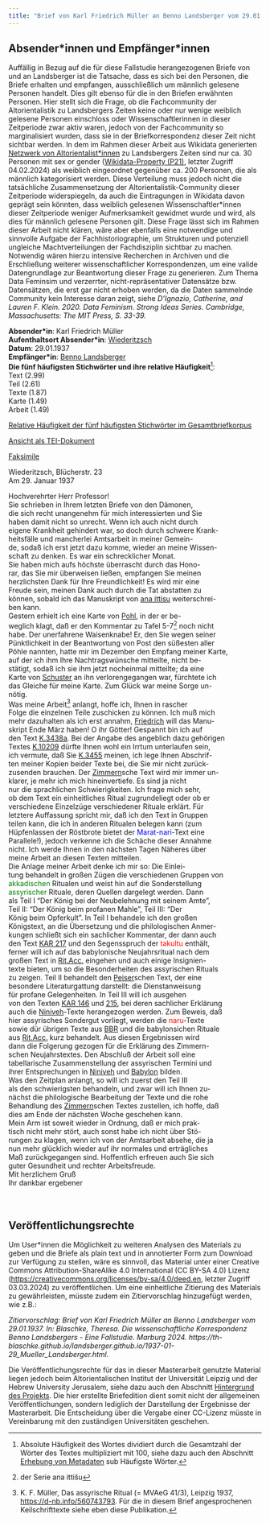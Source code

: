 ```yaml
---
title: "Brief von Karl Friedrich Müller an Benno Landsberger vom 29.01.1937"
---
```

::: {.callout-note collapse="true"}
## Absender\*innen und Empfänger\*innen

Auffällig in Bezug auf die für diese Fallstudie herangezogenen Briefe von und an Landsberger ist die Tatsache, dass es sich bei den Personen, die Briefe erhalten und empfangen, ausschließlich um männlich gelesene Personen handelt. Dies gilt ebenso für die in den Briefen erwähnten Personen. Hier stellt sich die Frage, ob die Fachcommunity der Altorientalistik zu Landsbergers Zeiten keine oder nur wenige weiblich gelesene Personen einschloss oder Wissenschaftlerinnen in dieser Zeitperiode zwar aktiv waren, jedoch von der Fachcommunity so marginalisiert wurden, dass sie in der Briefkorrespondenz dieser Zeit nicht sichtbar werden. In dem im Rahmen dieser Arbeit aus Wikidata generierten [Netzwerk von Altorientalist\*innen](index.qmd#kontextualisierung-der-korrespondenz) zu Landsbergers Zeiten sind nur ca. 30 Personen mit sex or gender ([Wikidata-Property (P21)](https://www.wikidata.org/wiki/Property:P21), letzter Zugriff 04.02.2024) als weiblich eingeordnet gegenüber ca. 200 Personen, die als männlich kategorisiert werden. Diese Verteilung muss jedoch nicht die tatsächliche Zusammensetzung der Altorientalistik-Community dieser Zeitperiode widerspiegeln, da auch die Eintragungen in Wikidata davon geprägt sein könnten, dass weiblich gelesenen Wissenschaftler\*innen dieser Zeitperiode weniger Aufmerksamkeit gewidmet wurde und wird, als dies für männlich gelesene Personen gilt. Diese Frage lässt sich im Rahmen dieser Arbeit nicht klären, wäre aber ebenfalls eine notwendige und sinnvolle Aufgabe der Fachhistoriographie, um Strukturen und potenziell ungleiche Machtverteilungen der Fachdisziplin sichtbar zu machen. Notwendig wären hierzu intensive Recherchen in Archiven und die Erschließung weiterer wissenschaftlicher Korrespondenzen, um eine valide Datengrundlage zur Beantwortung dieser Frage zu generieren. Zum Thema Data Feminsim und verzerrter, nicht-repräsentativer Datensätze bzw. Datensätzen, die erst gar nicht erhoben werden, da die Daten sammelnde Community kein Interesse daran zeigt, siehe *D’Ignazio, Catherine, and Lauren F. Klein. 2020. Data Feminism. Strong Ideas Series. Cambridge, Massachusetts: The MIT Press, S. 33-39.*
:::

**Absender\*in**: Karl Friedrich Müller   
**Aufenthaltsort Absender\*in**: [Wiederitzsch](https://www.geonames.org/2809575/wiederitzsch.html)  
**Datum**: 29.01.1937   
**Empfänger\*in**: [Benno Landsberger](http://www.wikidata.org/entity/Q67592)  
**Die fünf häufigsten Stichwörter und ihre relative Häufigkeit**^[Absolute Häufigkeit des Wortes dividiert durch die Gesamtzahl der Wörter des Textes multipliziert mit 100, siehe dazu auch den Abschnitt [Erhebung von Metadaten](editionsprinzipien.qmd#tbl-metadaten) sub Häufigste Wörter.]:  
Text (2.99)  
Teil (2.61)  
Texte (1.87)  
Karte (1.49)  
Arbeit (1.49)  

[Relative Häufigkeit der fünf häufigsten Stichwörter im Gesamtbriefkorpus](1937-01-29_Mueller_Landsberger_wordfrequency.qmd){target="_blank"}   
 
[Ansicht als TEI-Dokument](files/letters/tei/1937-01-29_Mueller_Landsberger.xml){target="_blank"}    

[Faksimile](files/letters/pdf/1937-01-29_Mueller_Landsberger.pdf){target="_blank"}  


Wiederitzsch, Blücherstr. 23  
Am 29. Januar 1937  
  
Hochverehrter Herr Professor!<br/>
Sie schrieben in Ihrem letzten Briefe von den Dämonen,<br/> 
die sich recht unangenehm für mich interessierten und Sie<br/> 
haben damit nicht so unrecht. Wenn ich auch nicht durch<br/> 
eigene Krankheit gehindert war, so doch durch schwere Krank-<br/>
heitsfälle und mancherlei Amtsarbeit in meiner Gemein-<br/>
de, sodaß ich erst jetzt dazu komme, wieder an meine Wissen-<br/>
schaft zu denken. Es war ein schrecklicher Monat.<br/>
Sie haben mich aufs höchste überrascht durch das Hono-<br/>
rar, das Sie mir überweisen ließen, empfangen Sie meinen<br/> 
herzlichsten Dank für Ihre Freundlichkeit! Es wird mir eine<br/>
Freude sein, meinen Dank auch durch die Tat abstatten zu<br/> 
können, sobald ich das Manuskript von [ana ittisu](https://d-nb.info/992536693) weiterschrei-<br/>
ben kann.<br/>
Gestern erhielt ich eine Karte von [Pohl](https://www.wikidata.org/wiki/Q110089412), in der er be-<br/>
weglich klagt, daß er den Kommentar zu Tafel 5-7^[der Serie ana ittišu] noch nicht<br/> 
habe. Der unerfahrene Waisenknabe! Er, den Sie wegen seiner<br/> 
Pünktlichkeit in der Beantwortung von Post den süßesten aller<br/> 
Pöhle nannten, hatte mir im Dezember den Empfang meiner Karte,<br/> 
auf der ich ihm Ihre Nachtragswünsche mitteilte, nicht be-<br/>
stätigt, sodaß ich sie ihm jetzt nocheinmal mitteilte; da eine<br/> 
Karte von [Schuster](https://www.wikidata.org/wiki/Q15449583) an ihn verlorengegangen war, fürchtete ich<br/> 
das Gleiche für meine Karte. Zum Glück war meine Sorge un-<br/>
nötig.<br/>
Was meine Arbeit^[K. F. Müller, Das assyrische Ritual (= MVAeG 41/3), Leipzig 1937, [https://d-nb.info/560743793](https://d-nb.info/560743793). Für die in diesem Brief angesprochenen Keilschrifttexte siehe eben diese Publikation.] anlangt, hoffe ich, Ihnen in rascher<br/> 
Folge die einzelnen Teile zuschicken zu können. Ich muß mich<br/> 
mehr dazuhalten als ich erst annahm, [Friedrich](https://www.wikidata.org/wiki/Q72333) will das Manu-<br/>
skript Ende März haben! O ihr Götter! Gespannt bin ich auf<br/> 
den Text [K.3438a](https://cdli.ucla.edu/P395012). Bei der Angabe des angeblich dazu gehörigen<br/> 
Textes [K.10209](https://cdli.ucla.edu/P398551) dürfte Ihnen wohl ein Irrtum unterlaufen sein,<br/> 
ich vermute, daß Sie [K.3455](https://cdli.ucla.edu/P395027) meinen, ich lege Ihnen Abschrif-<br/>
ten meiner Kopien beider Texte bei, die Sie mir nicht zurück-<br/>
zusenden brauchen. Der [Zimmern](http://www.wikidata.org/entity/Q115000)sche Text wird mir immer un-<br/>
klarer, je mehr ich mich hineinvertiefe. Es sind ja nicht<br/> 
nur die sprachlichen Schwierigkeiten. Ich frage mich sehr,<br/> 
ob dem Text ein einheitliches Ritual zugrundeliegt oder ob er<br/> 
verschiedene Einzelzüge verschiedener Rituale erklärt. Für<br/> 
letztere Auffassung spricht mir, daß ich den Text in Gruppen<br/> 
teilen kann, die ich in anderen Ritualen belegen kann (zum<br/>
Hüpfenlassen der Röstbrote bietet der <span style="color:blue;">Marat-nari</span>-Text eine<br/> 
Parallele!), jedoch verkenne ich die Schäche dieser Annahme<br/> 
nicht. Ich werde Ihnen in den nächsten Tagen Näheres über<br/>
meine Arbeit an diesen Texten mitteilen.<br/>
Die Anlage meiner Arbeit denke ich mir so: Die Einlei-<br/>
tung behandelt in großen Zügen die verschiedenen Gruppen von<br/> 
<span style="color:green;">akkadischen</span> Ritualen und weist hin auf die Sonderstellung<br/>
<span style="color:green;">assyrischer</span> Rituale, deren Quellen dargelegt werden. Dann<br/> 
als Teil I "Der König bei der Neubelehnung mit seinem Amte",<br/> 
Teil II: "Der König beim profanen Mahle", Teil III: "Der<br/> 
König beim Opferkult". In Teil I behandele ich den großen<br/> 
Königstext, an die Übersetzung und die philologischen Anmer-<br/>
kungen schließt sich ein sachlicher Kommentar, der dann auch<br/> 
den Text [KAR 217](https://cdli.ucla.edu/P282609) und den Segensspruch der <span style="color:red;">takultu</span> enthält,<br/> 
ferner will ich auf das babylonische Neujahrsritual nach dem<br/> 
großen Text in [Rit.Acc.](https://d-nb.info/760222088) eingehen und auch einige Insignien-<br/>
texte bieten, um so die Besonderheiten des assyrischen Rituals<br/> 
zu zeigen. Teil II behandelt den [Peiser](http://www.wikidata.org/entity/Q1403449)schen Text, der eine<br/> 
besondere Literaturgattung darstellt: die Dienstanweisung<br/> 
für profane Gelegenheiten. In Teil III will ich ausgehen<br/> 
von den Texten [KAR 146](https://cdli.ucla.edu/P336231) und [215](https://cdli.ucla.edu/P336233), bei deren sachlicher Erklärung<br/> 
auch die [Niniveh](https://pleiades.stoa.org/places/874621)-Texte herangezogen werden. Zum Beweis, daß<br/> 
hier assyrisches Sondergut vorliegt, werden die <span style="color:red;">naru</span>-Texte<br/> 
sowie dür übrigen Texte aus [BBR](https://d-nb.info/760253439) und die babylonsichen Rituale<br/> 
aus [Rit.Acc.](https://d-nb.info/760222088) kurz behandelt. Aus diesen Ergebnissen wird<br/> 
dann die Folgerung gezogen für die Erklärung des Zimmern-<br/>
schen Neujahrstextes. Den Abschluß der Arbeit soll eine<br/> 
tabellarische Zusammenstellung der assyrischen Termini und<br/> 
ihrer Entsprechungen in [Niniveh](https://pleiades.stoa.org/places/874621) und [Babylon](https://pleiades.stoa.org/places/893951) bilden.<br/>
Was den Zeitplan anlangt, so will ich zuerst den Teil III<br/> 
als den schwierigsten behandeln, und zwar will ich Ihnen zu-<br/>
nächst die philologische Bearbeitung der Texte und die rohe<br/>
Behandlung des [Zimmern](http://www.wikidata.org/entity/Q115000)schen Textes zustellen, ich hoffe, daß<br/> 
dies am Ende der nächsten Woche geschehen kann.<br/>
Mein Arm ist soweit wieder in Ordnung, daß er mich prak-<br/>
tisch nicht mehr stört, auch sonst habe ich nicht über Stö-<br/>
rungen zu klagen, wenn ich von der Amtsarbeit absehe, die ja<br/>
nun mehr glücklich wieder auf ihr normales und erträgliches<br/> 
Maß zurückgegangen sind. Hoffentlich erfreuen auch Sie sich<br/> 
guter Gesundheit und rechter Arbeitsfreude.<br/>
Mit herzlichem Gruß<br/>
Ihr dankbar ergebener
<br/>
<br/>
<br/>

::: {.callout-warning collapse="true"}
## Veröffentlichungsrechte

Um User\*innen die Möglichkeit zu weiteren Analysen des Materials zu geben und die Briefe als plain text und in annotierter Form zum Download zur Verfügung zu stellen, wäre es sinnvoll, das Material unter einer Creative Commons Attribution-ShareAlike 4.0 International (CC BY-SA 4.0) Lizenz ([https://creativecommons.org/licenses/by-sa/4.0/deed.en](https://creativecommons.org/licenses/by-sa/4.0/deed.en), letzter Zugriff 03.03.2024) zu veröffentlichen. Um eine einheitliche Zitierung des Materials zu gewährleisten, müsste zudem ein Zitiervorschlag hinzugefügt werden, wie z.B.:

*Zitiervorschlag: Brief von Karl Friedrich Müller an Benno Landsberger vom 29.01.1937. In: Blaschke, Theresa. Die wissenschaftliche Korrespondenz Benno Landsbergers - Eine Fallstudie. Marburg 2024. https://th-blaschke.github.io/landsberger.github.io/1937-01-29_Mueller_Landsberger.html.*

Die Veröffentlichungsrechte für das in dieser Masterarbeit genutzte Material liegen jedoch beim Altorientalischen Institut der Universität Leipzig und der Hebrew University Jerusalem, siehe dazu auch den Abschnitt [Hintergrund des Projekts](index.qmd#hintergrund-des-projekts). Die hier erstellte Briefedition dient somit nicht der allgemeinen Veröffentlichungen, sondern lediglich der Darstellung der Ergebnisse der Masterarbeit. Die Entscheidung über die Vergabe einer CC-Lizenz müsste in Vereinbarung mit den zuständigen Universitäten geschehen.
:::